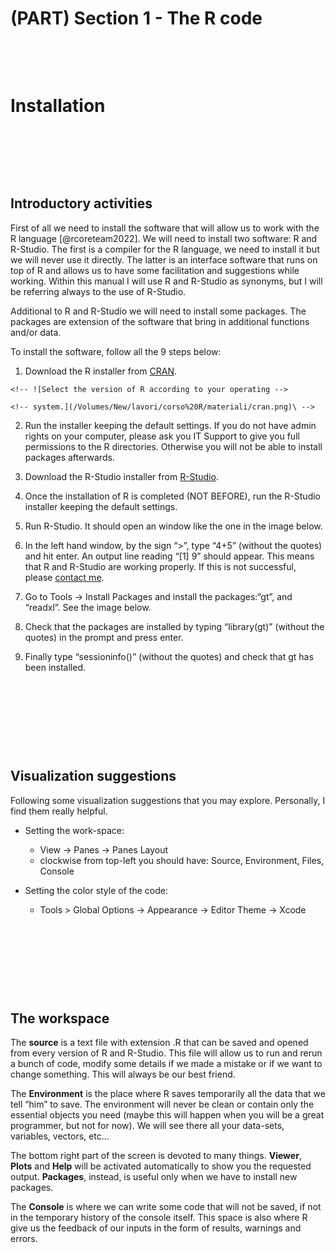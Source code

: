 # (PART) Section 1 - The R code {-} 

 

 

# Installation

 

 

 

## Introductory activities

First of all we need to install the software that will allow us to work
with the R language [@rcoreteam2022]. We will need to install two
software: R and R-Studio. The first is a compiler for the R language, we
need to install it but we will never use it directly. The latter is an
interface software that runs on top of R and allows us to have some
facilitation and suggestions while working. Within this manual I will
use R and R-Studio as synonyms, but I will be referring always to the
use of R-Studio.

Additional to R and R-Studio we will need to install some packages. The
packages are extension of the software that bring in additional
functions and/or data.

To install the software, follow all the 9 steps below:

1.  Download the R installer from [CRAN](https://cran.r-project.org/).\

<!-- ```{r, echo=F, out.width="100%", fig.show="hold", fig.cap="Select the version of R according to your operating system."} -->
<!--  knitr::include_graphics("/Volumes/New/lavori/corso R/materiali/cran.png") -->
<!-- ``` -->


    <!-- ![Select the version of R according to your operating -->

    <!-- system.](/Volumes/New/lavori/corso%20R/materiali/cran.png)\ -->

2.  Run the installer keeping the default settings. If you do not have admin rights on your computer, please ask you IT Support to give you full permissions to the R directories. Otherwise you will not be able to install packages afterwards.

3.  Download the R-Studio installer from [R-Studio](https://rstudio.com/products/rstudio/download/#download).\

<!-- ```{r, echo=F, out.width="100%", fig.show="hold", fig.cap="Select the version of R-Studio according to your operating system."} -->
<!--  knitr::include_graphics("/Volumes/New/lavori/corso R/materiali/rstudio.png") -->
<!-- ``` -->


4.  Once the installation of R is completed (NOT BEFORE), run the R-Studio installer keeping the default settings.

5.  Run R-Studio. It should open an window like the one in the image below.\

<!-- ```{r, echo=F, out.width="100%", fig.show="hold", fig.cap="R-Studio."} -->
<!-- knitr::include_graphics("/Volumes/New/lavori/corso R/materiali/rstudio2.png") -->
<!-- ``` -->


6.  In the left hand window, by the sign "\>", type "4+5" (without the quotes) and hit enter. An output line reading "$[1]$ 9" should appear. This means that R and R-Studio are working properly. If this is not successful, please [contact me]([mailto:%20info\@federicoroscioli.com](mailto:%20info@federicoroscioli.com){.uri}).

7.  Go to Tools -\> Install Packages and install the packages:"gt", and "readxl". See the image below.\

<!-- ```{r, echo=F, out.width="100%", fig.show="hold"} -->
<!-- knitr::include_graphics("/Volumes/New/lavori/corso R/materiali/pkg1.png") -->
<!-- ``` -->


8.  Check that the packages are installed by typing "library(gt)" (without the quotes) in the prompt and press enter.\

<!-- ```{r, echo=F, out.width="100%", fig.show="hold"} -->
<!-- knitr::include_graphics("/Volumes/New/lavori/corso R/materiali/pkg2.png") -->
<!-- ``` -->


9.  Finally type "sessioninfo()" (without the quotes) and check that gt has been installed.\

<!-- ```{r, echo=F, out.width="100%", fig.show="hold"} -->
<!-- knitr::include_graphics("/Volumes/New/lavori/corso R/materiali/pkg3.png") -->
<!-- ``` -->

 

 

 

 

## Visualization suggestions

Following some visualization suggestions that you may explore.
Personally, I find them really helpful.

-   Setting the work-space:

    -   View -\> Panes -\> Panes Layout\
    -   clockwise from top-left you should have: Source, Environment,
        Files, Console

-   Setting the color style of the code:

    -   Tools \> Global Options -\> Appearance -\> Editor Theme -\>
        Xcode

 

 

 

 

## The workspace

<!-- ```{r, echo=F, out.width="100%", fig.show="hold"} -->
<!-- knitr::include_graphics("/Volumes/New/lavori/corso R/materiali/workspace.png") -->
<!-- ``` -->

The **source** is a text file with extension .R that can be saved and
opened from every version of R and R-Studio. This file will allow us to
run and rerun a bunch of code, modify some details if we made a mistake
or if we want to change something. This will always be our best friend.

The **Environment** is the place where R saves temporarily all the data
that we tell "him" to save. The environment will never be clean or
contain only the essential objects you need (maybe this will happen when
you will be a great programmer, but not for now). We will see there all
your data-sets, variables, vectors, etc...

The bottom right part of the screen is devoted to many things.
**Viewer**, **Plots** and **Help** will be activated automatically to
show you the requested output. **Packages**, instead, is useful only
when we have to install new packages.

The **Console** is where we can write some code that will not be saved,
if not in the temporary history of the console itself. This space is
also where R give us the feedback of our inputs in the form of results,
warnings and errors.

\newpage

